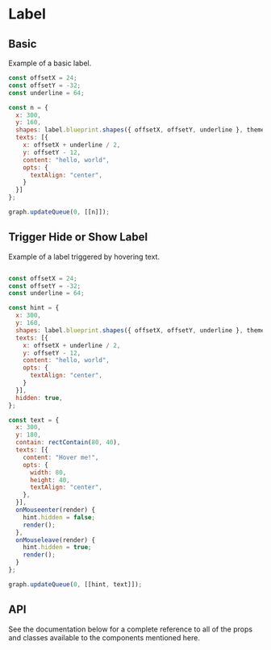 # Label

## Basic

Example of a basic label.

```js
const offsetX = 24;
const offsetY = -32;
const underline = 64;

const n = {
  x: 300,
  y: 160,
  shapes: label.blueprint.shapes({ offsetX, offsetY, underline }, theme.label.active),
  texts: [{
    x: offsetX + underline / 2,
    y: offsetY - 12,
    content: "hello, world",
    opts: {
      textAlign: "center",
    }
  }]
};

graph.updateQueue(0, [[n]]);
```

<div id="ptyLabel"></div>

## Trigger Hide or Show Label

Example of a label triggered by hovering text.

```js

const offsetX = 24;
const offsetY = -32;
const underline = 64;

const hint = {
  x: 300,
  y: 160,
  shapes: label.blueprint.shapes({ offsetX, offsetY, underline }, theme.label.active),
  texts: [{
    x: offsetX + underline / 2,
    y: offsetY - 12,
    content: "hello, world",
    opts: {
      textAlign: "center",
    }
  }],
  hidden: true,
};

const text = {
  x: 300,
  y: 180,
  contain: rectContain(80, 40),
  texts: [{
    content: "Hover me!",
    opts: {
      width: 80,
      height: 40,
      textAlign: "center",
    },
  }],
  onMouseenter(render) {
    hint.hidden = false;
    render();
  },
  onMouseleave(render) {
    hint.hidden = true;
    render();
  }
};

graph.updateQueue(0, [[hint, text]]);
```

<div id="ptyLabelHover"></div>

## API

See the documentation below for a complete reference to all of the props and classes available to the components mentioned here.
